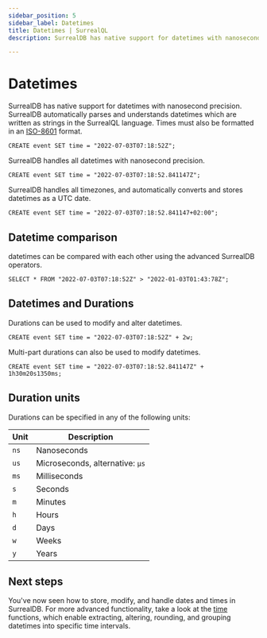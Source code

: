 ```yaml
---
sidebar_position: 5
sidebar_label: Datetimes
title: Datetimes | SurrealQL
description: SurrealDB has native support for datetimes with nanosecond precision. SurrealDB automatically parses and understands datetimes which are written as strings in the SurrealQL language.

---
```


# Datetimes

SurrealDB has native support for datetimes with nanosecond precision. SurrealDB automatically parses and understands datetimes which are written as strings in the SurrealQL language. Times must also be formatted in an [ISO-8601](https://en.wikipedia.org/wiki/ISO_8601) format.

```surql
CREATE event SET time = "2022-07-03T07:18:52Z";
```
SurrealDB handles all datetimes with nanosecond precision.

```surql
CREATE event SET time = "2022-07-03T07:18:52.841147Z";
```

SurrealDB handles all timezones, and automatically converts and stores datetimes as a UTC date.

```surql
CREATE event SET time = "2022-07-03T07:18:52.841147+02:00";
```

## Datetime comparison
datetimes can be compared with each other using the advanced SurrealDB operators.

```surql
SELECT * FROM "2022-07-03T07:18:52Z" > "2022-01-03T01:43:78Z";
```

## Datetimes and Durations

Durations can be used to modify and alter datetimes.

```surql
CREATE event SET time = "2022-07-03T07:18:52Z" + 2w;
```

Multi-part durations can also be used to modify datetimes.

```surql
CREATE event SET time = "2022-07-03T07:18:52.841147Z" + 1h30m20s1350ms;
```

## Duration units

Durations can be specified in any of the following units:

| Unit | Description |
| ---- | ----------- |
| `ns` | Nanoseconds |
| `us` | Microseconds, alternative: `µs` |
| `ms` | Milliseconds |
| `s` | Seconds |
| `m` | Minutes |
| `h` | Hours |
| `d` | Days |
| `w` | Weeks |
| `y` | Years |

## Next steps
You've now seen how to store, modify, and handle dates and times in SurrealDB. For more advanced functionality, take a look at the [time](/docs/surrealdb/surrealql/functions/time) functions, which enable extracting, altering, rounding, and grouping datetimes into specific time intervals.